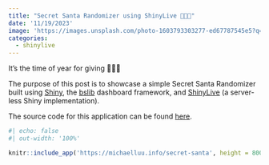 ```yaml
---
title: "Secret Santa Randomizer using ShinyLive 🎅🎄🎁"
date: '11/19/2023'
image: 'https://images.unsplash.com/photo-1603793303277-ed67787545e5?q=80&w=3870&auto=format&fit=crop&ixlib=rb-4.0.3&ixid=M3wxMjA3fDB8MHxwaG90by1wYWdlfHx8fGVufDB8fHx8fA%3D%3D'
categories:
  - shinylive
---
```


It's the time of year for giving 🎅🎄🎁

The purpose of this post is to showcase a simple Secret Santa Randomizer built using [Shiny](https://www.rstudio.com/products/shiny/), the [bslib](https://rstudio.github.io/bslib/) dashboard framework, and [ShinyLive](https://shinylive.io/r/examples/) (a server-less Shiny implementation).

The source code for this application can be found [here](https://github.com/mluu921/secret-santa).

```r
#| echo: false
#| out-width: '100%'

knitr::include_app('https://michaelluu.info/secret-santa', height = 800)
```
